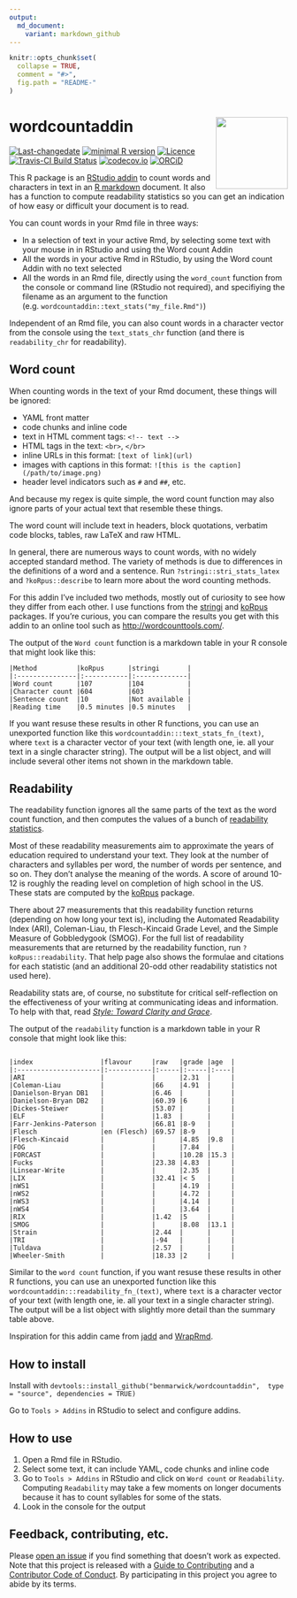 ```yaml
---
output:
  md_document:
    variant: markdown_github
---
```




<!-- README.md is generated from README.Rmd. Please edit that file -->

```r
knitr::opts_chunk$set(
  collapse = TRUE,
  comment = "#>",
  fig.path = "README-"
)
```


# wordcountaddin <img src="inst/logo.png" align="right" height="130" />

[![Last-changedate](https://img.shields.io/badge/last%20change-`r gsub('-', '--', Sys.Date())`-brightgreen.svg)](https://github.com/benmarwick/wordcountaddin/commits/master) 
[![minimal R version](https://img.shields.io/badge/R%3E%3D-`r as.character(getRversion())`-brightgreen.svg)](https://cran.r-project.org/)
[![Licence](https://img.shields.io/github/license/mashape/apistatus.svg)](http://choosealicense.com/licenses/mit/) 
[![Travis-CI Build Status](https://travis-ci.org/benmarwick/wordcountaddin.png?branch=master)](https://travis-ci.org/benmarwick/wordcountaddin) 
[![codecov.io](https://codecov.io/github/benmarwick/wordcountaddin/coverage.svg?branch=master)](https://codecov.io/github/benmarwick/wordcountaddin?branch=master) [![ORCiD](https://img.shields.io/badge/ORCiD-0000--0001--7879--4531-green.svg)](http://orcid.org/0000-0001-7879-4531) 




This R package is an [RStudio addin](https://rstudio.github.io/rstudioaddins/) to count words and characters in text in an [R markdown](http://rmarkdown.rstudio.com/) document. It also has a function to compute readability statistics so you can get an indication of how easy or difficult your document is to read. 

You can count words in your Rmd file in three ways:

- In a selection of text in your active Rmd, by selecting some text with your mouse in in RStudio and using the Word count Addin   
- All the words in your active Rmd in RStudio, by using the Word count Addin  with no text selected
- All the words in an Rmd file, directly using the `word_count` function from the console or command line (RStudio not required), and specifiying the filename as an argument to the function (e.g. `wordcountaddin::text_stats("my_file.Rmd")`)

Independent of an Rmd file, you can also count words in a character vector from the console using the `text_stats_chr` function (and there is `readability_chr` for readability). 

## Word count

When counting words in the text of your Rmd document, these things will be ignored:

- YAML front matter    
- code chunks and inline code
- text in HTML comment tags: `<!-- text -->` 
- HTML tags in the text: `<br>`,  `</br>`
- inline URLs in this format: `[text of link](url)`
- images with captions in this format: `![this is the caption](/path/to/image.png)`
- header level indicators such as `#` and `##`, etc.

And because my regex is quite simple, the word count function may also ignore parts of your actual text that resemble these things. 

The word count will include text in headers, block quotations, verbatim code blocks, tables, raw LaTeX and raw HTML. 

In general, there are numerous ways to count words, with no widely accepted standard method. The variety of methods is due to differences in the definitions of a word and a sentence. Run `?stringi::stri_stats_latex` and `?koRpus::describe` to learn more about the word counting methods.

For this addin I've included two methods, mostly out of curiosity to see how they differ from each other. I use functions from the  [stringi](https://cran.r-project.org/web/packages/stringi/index.html) and [koRpus](https://cran.r-project.org/web/packages/koRpus/index.html) packages. If you're curious, you can compare the results you get with this addin to an online tool such as <http://wordcounttools.com/>.

The output of the `Word count` function is a markdown table in your R console that might look like this:

```
|Method          |koRpus      |stringi       |
|:---------------|:-----------|:-------------|
|Word count      |107         |104           |
|Character count |604         |603           |
|Sentence count  |10          |Not available |
|Reading time    |0.5 minutes |0.5 minutes   |
```

If you want resuse these results in other R functions, you can use an unexported function like this `wordcountaddin:::text_stats_fn_(text)`, where `text` is a character vector of your text (with length one, ie. all your text in a single character string). The output will be a list object, and will include several other items not shown in the markdown table.

## Readability 

The readability function ignores all the same parts of the text as the word count function, and then computes the values of a bunch of [readability statistics](https://en.wikipedia.org/wiki/Readability_test).

Most of these readability measurements aim to approximate the years of education required to understand your text. They look at the number of characters and syllables per word, the number of words per sentence, and so on. They don't analyse the meaning of the words. A score of around 10-12 is roughly the reading level on completion of high school in the US. These stats are computed by the [koRpus](https://cran.r-project.org/web/packages/koRpus/index.html) package. 

There about 27 measurements that this readability function returns (depending on how long your text is), including the Automated Readability Index (ARI), Coleman-Liau, th Flesch-Kincaid Grade Level, and the Simple Measure of Gobbledygook (SMOG). For the full list of readability measurements that are returned by the readability function, run `?koRpus::readability`. That help page also shows the formulae and citations for each statistic (and an additional 20-odd other readability statistics not used here). 

Readability stats are, of course, no substitute for critical self-reflection on the effectiveness of your writing at communicating ideas and information. To help with that, read [_Style: Toward Clarity and Grace_](http://www.amazon.com/dp/0226899152).


The output of the `readability` function is a markdown table in your R console that might look like this:

```

|index                 |flavour     |raw   |grade |age  |
|:---------------------|:-----------|:-----|:-----|:----|
|ARI                   |            |      |2.31  |     |
|Coleman-Liau          |            |66    |4.91  |     |
|Danielson-Bryan DB1   |            |6.46  |      |     |
|Danielson-Bryan DB2   |            |60.39 |6     |     |
|Dickes-Steiwer        |            |53.07 |      |     |
|ELF                   |            |1.83  |      |     |
|Farr-Jenkins-Paterson |            |66.81 |8-9   |     |
|Flesch                |en (Flesch) |69.57 |8-9   |     |
|Flesch-Kincaid        |            |      |4.85  |9.8  |
|FOG                   |            |      |7.84  |     |
|FORCAST               |            |      |10.28 |15.3 |
|Fucks                 |            |23.38 |4.83  |     |
|Linsear-Write         |            |      |2.35  |     |
|LIX                   |            |32.41 |< 5   |     |
|nWS1                  |            |      |4.19  |     |
|nWS2                  |            |      |4.72  |     |
|nWS3                  |            |      |4.14  |     |
|nWS4                  |            |      |3.64  |     |
|RIX                   |            |1.42  |5     |     |
|SMOG                  |            |      |8.08  |13.1 |
|Strain                |            |2.44  |      |     |
|TRI                   |            |-94   |      |     |
|Tuldava               |            |2.57  |      |     |
|Wheeler-Smith         |            |18.33 |2     |     |
```

Similar to the `word count` function, if you want resuse these results in other R functions, you can use an unexported function like this `wordcountaddin:::readability_fn_(text)`, where `text` is a character vector of your text (with length one, ie. all your text in a single character string). The output will be a list object with slightly more detail than the summary table above. 

Inspiration for this addin came from [jadd](https://github.com/jennybc/jadd) and [WrapRmd](https://github.com/tjmahr/WrapRmd). 

## How to install

Install with `devtools::install_github("benmarwick/wordcountaddin",  type = "source", dependencies = TRUE)`

Go to `Tools > Addins` in RStudio to select and configure addins. 

## How to use

1. Open a Rmd file in RStudio.  
2. Select some text, it can include YAML, code chunks and inline code   
3. Go to `Tools > Addins` in RStudio and click on `Word count` or `Readability`. Computing `Readability` may take a few moments on longer documents because it has to count syllables for some of the stats.
4. Look in the console for the output   


## Feedback, contributing, etc.

Please [open an issue](https://github.com/benmarwick/wordcountaddin/issues/new) if you find something that doesn't work as expected. Note that this project is released with a [Guide to Contributing](CONTRIBUTING.md) and a [Contributor Code of Conduct](CONDUCT.md). By participating in this project you agree to abide by its terms.
